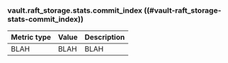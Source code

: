 ### vault.raft_storage.stats.commit_index ((#vault-raft_storage-stats-commit_index))

Metric type | Value | Description
----------- | ----- | -----------
BLAH     | BLAH    | BLAH